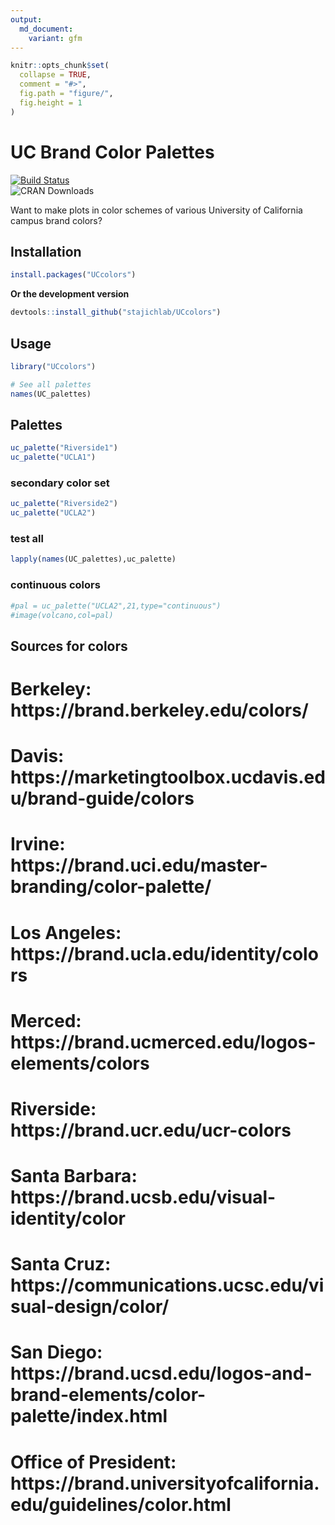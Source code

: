 ```yaml
---
output:
  md_document:
    variant: gfm
---
```


<!-- README.md is generated from README.Rmd. Please edit that file -->

```r
knitr::opts_chunk$set(
  collapse = TRUE,
  comment = "#>",
  fig.path = "figure/",
  fig.height = 1
)
```

# UC Brand Color Palettes
<!-- badges: start -->
[![Build Status](https://travis-ci.org/stajichlab/UCcolors.png)](https://travis-ci.org/stajichlab/UCcolors)  
![CRAN Downloads](http://cranlogs.r-pkg.org/badges/UCcolors)

  <!-- badges: end -->

Want to make plots in color schemes of various University of California campus brand colors?

## Installation

```r
install.packages("UCcolors")
```

__Or the development version__

```r
devtools::install_github("stajichlab/UCcolors")
```

## Usage

```r
library("UCcolors")

# See all palettes
names(UC_palettes)
```

## Palettes

```r
uc_palette("Riverside1")
uc_palette("UCLA1")

```

### secondary color set

```r
uc_palette("Riverside2")
uc_palette("UCLA2")
```
### test all
```r
lapply(names(UC_palettes),uc_palette)
```
### continuous colors
```r
#pal = uc_palette("UCLA2",21,type="continuous")
#image(volcano,col=pal)
```

## Sources for colors
# Berkeley: https://brand.berkeley.edu/colors/
# Davis: https://marketingtoolbox.ucdavis.edu/brand-guide/colors
# Irvine: https://brand.uci.edu/master-branding/color-palette/
# Los Angeles: https://brand.ucla.edu/identity/colors
# Merced: https://brand.ucmerced.edu/logos-elements/colors
# Riverside: https://brand.ucr.edu/ucr-colors
# Santa Barbara: https://brand.ucsb.edu/visual-identity/color
# Santa Cruz: https://communications.ucsc.edu/visual-design/color/
# San Diego: https://brand.ucsd.edu/logos-and-brand-elements/color-palette/index.html
# Office of President: https://brand.universityofcalifornia.edu/guidelines/color.html